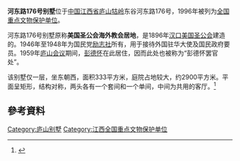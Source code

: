 {{文物保护单位
| 级别 = 全国
| 图片 = 
| 名称 = [[庐山会议旧址|庐山会议旧址]]及<br />[[庐山别墅|庐山别墅]]建筑群
| 编号 = 4-219
| 分类 = 近现代重要史迹及代表性建筑
| 时代 = 1902-1937年
| 所在 = [[江西省|江西省]][[九江市|九江市]]
| 登录 = 1996年11月20日
}}
'''河东路176号别墅'''位于[[中国|中国]][[江西省|江西省]][[庐山|庐山]][[牯岭|牯岭]]东谷河东路176号，1996年被列为[[全国重点文物保护单位|全国重点文物保护单位]]。

河东路176号别墅原称'''美国圣公会海外教会居地'''，是1896年[[汉口|汉口]][[美国圣公会|美国圣公会]]建造的。1946年至1948年为国民党[[励志社|励志社]]所有，用于接待外国驻华大使及国民政府要员。1959年[[庐山会议_(1959年)|庐山会议]]期间，[[彭德怀|彭德怀]]在此居住，因而此处也被称为“彭德怀罢官处”。

该别墅仅一层，坐东朝西，面积333平方米，庭院占地较大，约2900平方米。平面呈矩形，结构对称，两头各有一个套间和一个单间，中间为共用的客厅。<ref>{{Cite book |title=庐山旅游全书 |author=方国权, 苏茂, 方淳 |publisher=江西美术出版社 |year=2004 |pages=154-155 |isbn=7-80690-400-X}}</ref>

==參考資料==
{{reflist}}

{{江西全国重点文物保护单位}}
{{DEFAULTSORT:H}}
[[Category:庐山别墅|Category:庐山别墅]]
[[Category:江西全国重点文物保护单位|Category:江西全国重点文物保护单位]]